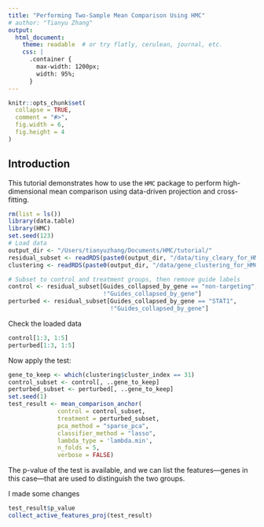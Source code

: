 ```yaml
---
title: "Performing Two-Sample Mean Comparison Using HMC"
# author: "Tianyu Zhang"
output: 
  html_document:
    theme: readable  # or try flatly, cerulean, journal, etc.
    css: |
      .container {
        max-width: 1200px;
        width: 95%;
      }
---
```


```r
knitr::opts_chunk$set(
  collapse = TRUE,
  comment = "#>",
  fig.width = 6,
  fig.height = 4
)

```

## Introduction

This tutorial demonstrates how to use the `HMC` package to perform high-dimensional mean comparison using data-driven projection and cross-fitting.

```r
rm(list = ls())
library(data.table)
library(HMC)
set.seed(123)
# Load data
output_dir <- "/Users/tianyuzhang/Documents/HMC/tutorial/"
residual_subset <- readRDS(paste0(output_dir, "/data/tiny_cleary_for_HMC.rds"))
clustering <- readRDS(paste0(output_dir, "/data/gene_clustering_for_HMC.rds"))

# Subset to control and treatment groups, then remove guide labels
control <- residual_subset[Guides_collapsed_by_gene == "non-targeting",
                           !"Guides_collapsed_by_gene"]
perturbed <- residual_subset[Guides_collapsed_by_gene == "STAT1",
                             !"Guides_collapsed_by_gene"]
```
Check the loaded data
```r
control[1:3, 1:5]
perturbed[1:3, 1:5]
```

Now apply the test:

```r
gene_to_keep <- which(clustering$cluster_index == 31)
control_subset <- control[, ..gene_to_keep]
perturbed_subset <- perturbed[, ..gene_to_keep]
set.seed(1)
test_result <- mean_comparison_anchor(
              control = control_subset,
              treatment = perturbed_subset,
              pca_method = "sparse_pca",
              classifier_method = "lasso", 
              lambda_type = 'lambda.min',
              n_folds = 5,
              verbose = FALSE)
```

The p-value of the test is available, and we can list the features---genes in this case---that are used to distinguish the two groups.

I made some changes

```r
test_result$p_value
collect_active_features_proj(test_result)
```

